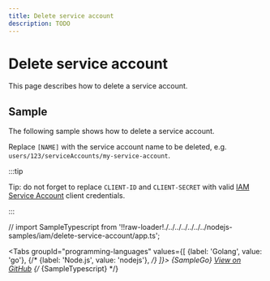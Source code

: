 ```yaml
---
title: Delete service account
description: TODO
---
```


# Delete service account

This page describes how to delete a service account.

## Sample

The following sample shows how to delete a service account.

Replace `[NAME]` with the service account name to be deleted, e.g. `users/123/serviceAccounts/my-service-account`.

:::tip

Tip: do not forget to replace `CLIENT-ID` and `CLIENT-SECRET` with valid [IAM Service Account](/authentication/service-accounts) client credentials.

:::

// import SampleTypescript from '!!raw-loader!./../../../../../../nodejs-samples/iam/delete-service-account/app.ts';


<Tabs
  groupId="programming-languages"
  values={[
    {label: 'Golang', value: 'go'},
    {/* {label: 'Node.js', value: 'nodejs'}, */}
  ]}>
  <TabItem value="go">
    <CodeBlock language="go">
      {SampleGo}
    </CodeBlock>
    <a href="https://github.com/animeapis/golang-samples/blob/master/iam/delete-service-account/main.go">View on GitHub</a>
  </TabItem>
  {/* <TabItem value="nodejs">
    <CodeBlock language="typescript">
      {SampleTypescript}
    </CodeBlock>
  </TabItem> */}
</Tabs>
